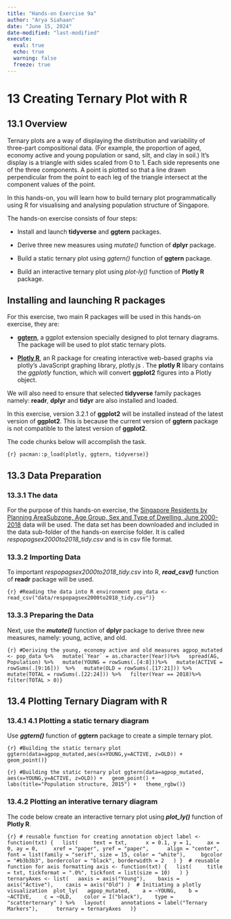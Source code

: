 ```yaml
---
title: "Hands-on Exercise 9a"
author: "Arya Siahaan"
date: "June 15, 2024"
date-modified: "last-modified"
execute: 
  eval: true
  echo: true
  warning: false
  freeze: true
---
```


# **13 Creating Ternary Plot with R**

## **13.1 Overview**

Ternary plots are a way of displaying the distribution and variability of three-part compositional data. (For example, the proportion of aged, economy active and young population or sand, silt, and clay in soil.) It’s display is a triangle with sides scaled from 0 to 1. Each side represents one of the three components. A point is plotted so that a line drawn perpendicular from the point to each leg of the triangle intersect at the component values of the point.

In this hands-on, you will learn how to build ternary plot programmatically using R for visualising and analysing population structure of Singapore.

The hands-on exercise consists of four steps:

-   Install and launch **tidyverse** and **ggtern** packages.

-   Derive three new measures using *mutate()* function of **dplyr** package.

-   Build a static ternary plot using *ggtern()* function of **ggtern** package.

-   Build an interactive ternary plot using *plot-ly()* function of **Plotly R** package.

## **Installing and launching R packages**

For this exercise, two main R packages will be used in this hands-on exercise, they are:

-   [**ggtern**](http://www.ggtern.com/), a ggplot extension specially designed to plot ternary diagrams. The package will be used to plot static ternary plots.

-   [**Plotly R**](https://plot.ly/r/), an R package for creating interactive web-based graphs via plotly’s JavaScript graphing library, plotly.js . The **plotly R** libary contains the *ggplotly* function, which will convert **ggplot2** figures into a Plotly object.

We will also need to ensure that selected **tidyverse** family packages namely: **readr**, **dplyr** and **tidyr** are also installed and loaded.

In this exercise, version 3.2.1 of **ggplot2** will be installed instead of the latest version of **ggplot2**. This is because the current version of **ggtern** package is not compatible to the latest version of **ggplot2**.

The code chunks below will accomplish the task.

```{r} pacman::p_load(plotly, ggtern, tidyverse)}
```

## **13.3 Data Preparation**

### **13.3.1 The data**

For the purpose of this hands-on exercise, the [Singapore Residents by Planning AreaSubzone, Age Group, Sex and Type of Dwelling, June 2000-2018](https://www.singstat.gov.sg/find-data/search-by-theme/population/geographic-distribution/latest-data) data will be used. The data set has been downloaded and included in the data sub-folder of the hands-on exercise folder. It is called *respopagsex2000to2018_tidy.csv* and is in csv file format.

### **13.3.2 Importing Data**

To important *respopagsex2000to2018_tidy.csv* into R, ***read_csv()*** function of **readr** package will be used.

```{r} #Reading the data into R environment pop_data <- read_csv("data/respopagsex2000to2018_tidy.csv")}
```

### **13.3.3 Preparing the Data**

Next, use the ***mutate()*** function of **dplyr** package to derive three new measures, namely: young, active, and old.

```{r} #Deriving the young, economy active and old measures agpop_mutated <- pop_data %>%   mutate(`Year` = as.character(Year))%>%   spread(AG, Population) %>%   mutate(YOUNG = rowSums(.[4:8]))%>%   mutate(ACTIVE = rowSums(.[9:16]))  %>%   mutate(OLD = rowSums(.[17:21])) %>%   mutate(TOTAL = rowSums(.[22:24])) %>%   filter(Year == 2018)%>%   filter(TOTAL > 0)}
```

## **13.4 Plotting Ternary Diagram with R**

### **13.4.1 4.1 Plotting a static ternary diagram**

Use ***ggtern()*** function of **ggtern** package to create a simple ternary plot.

```{r} #Building the static ternary plot ggtern(data=agpop_mutated,aes(x=YOUNG,y=ACTIVE, z=OLD)) +   geom_point()}
```

```{r} #Building the static ternary plot ggtern(data=agpop_mutated, aes(x=YOUNG,y=ACTIVE, z=OLD)) +   geom_point() +   labs(title="Population structure, 2015") +   theme_rgbw()}
```

### **13.4.2 Plotting an interative ternary diagram**

The code below create an interactive ternary plot using ***plot_ly()*** function of **Plotly R**.

```{r} # reusable function for creating annotation object label <- function(txt) {   list(     text = txt,      x = 0.1, y = 1,     ax = 0, ay = 0,     xref = "paper", yref = "paper",      align = "center",     font = list(family = "serif", size = 15, color = "white"),     bgcolor = "#b3b3b3", bordercolor = "black", borderwidth = 2   ) }  # reusable function for axis formatting axis <- function(txt) {   list(     title = txt, tickformat = ".0%", tickfont = list(size = 10)   ) }  ternaryAxes <- list(   aaxis = axis("Young"),    baxis = axis("Active"),    caxis = axis("Old") )  # Initiating a plotly visualization  plot_ly(   agpop_mutated,    a = ~YOUNG,    b = ~ACTIVE,    c = ~OLD,    color = I("black"),    type = "scatterternary" ) %>%   layout(     annotations = label("Ternary Markers"),      ternary = ternaryAxes   )}
```

